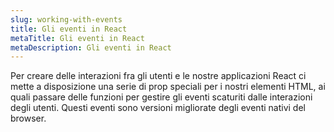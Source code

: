 ```yaml
---
slug: working-with-events
title: Gli eventi in React
metaTitle: Gli eventi in React
metaDescription: Gli eventi in React
---
```


Per creare delle interazioni fra gli utenti e le nostre applicazioni React ci mette a disposizione una serie di prop speciali per i nostri elementi HTML, ai quali passare delle funzioni per gestire gli eventi scaturiti dalle interazioni degli utenti. Questi eventi sono versioni migliorate degli eventi nativi del browser.